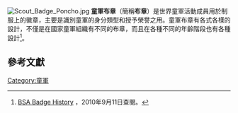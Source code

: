 [[File:Scout_Badge_Poncho.jpg|thumb]]
'''童軍布章'''（簡稱'''布章'''）是世界童軍活動成員用於制服上的徽章，主要是識別童軍的身分類型和授予榮譽之用。童軍布章有各式各樣的設計，不僅是在國家童軍組織有不同的布章，而且在各種不同的年齡階段也有各種設計<ref>[http://www.sageventure.com/history/ BSA Badge History] {{Wayback|url=http://www.sageventure.com/history/ |date=20210421235045 }}，2010年9月11日查閱。</ref>。

==參考文獻==
{{Scout Portal}}
{{references}}


{{童軍小作品}}
[[Category:童軍|Category:童軍]]